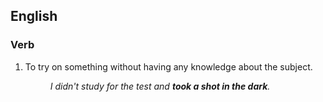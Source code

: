 ==English==

===Verb===
{{head|en|verb|head=[[take]] [[a]] [[shot in the dark]]}}

# {{lb|en|idiomatic}} To try on something without having any knowledge about the subject.
#: ''I didn't study for the test and '''took a shot in the dark'''.''